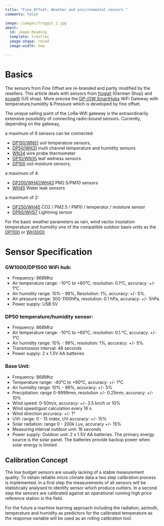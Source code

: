 ```yaml
---
title: "Fine Offset: Weather and environmental sensors "
comments: false

image: /images/froggit_1.jpg
about:
  id: image-heading
  template: trestles
  image-shape: round
  image-width: 5em

---
```


:::{#image-heading}
# Basics
The sensors from Fine Offset are re-branded and partly modified by the resellers. This article deals with sensors from [froggit](https://www.froggit.de/?cat=c40_Raumklima-und-Luftqualitaet---IP-Wettersysteme-dp-serie.html) (German Shop) and [ecowitt](https://shop.ecowitt.com/collections/wifi-sensor) (US shop). More precise the  [DP-/GW SmartHubs](https://www.foshk.com/Wifi_Weather_Station/GW1100.html) WiFi Gateway with temperature,humidity & Pressure which is developed by fine offset.
:::
The unique selling point of the LoRa-Wifi gateway is the extraordinarily extensive possibility of connecting radio-bound sensors. Currently, depending on the gateway, 

a maximum of 8 sensors can be connected: 

* [DP150/WN51](https://www.froggit.de/media/products/DP150_BDA_EN.pdf)  soil temperature sensors, 
* [DP50/WH31](https://www.froggit.de/media/products/DP50_BDA(DE).pdf) multi channel temperature and humidity sensors
* [WN34](https://osswww.ecowitt.net/uploads/20220803/WN34S%20WN34L%20Manual.pdf) wire probe thermometer
* [DP10/WN35](https://www.froggit.de/media/products/DP10_BDA_EN.pdf) leaf wetness sensors
* [DP100](https://www.froggit.de/media/products/DP100_BDA(DE).pdf) soil moisture sensors;

a maximum of 4:

* [DP200/WH41/WH43](https://www.froggit.de/media/products/DP200_BDA(DE)_1.pdf) PM2.5/PM10 sensors
* [WH45](https://osswww.ecowitt.net/uploads/20220803/WH55%20Manual.pdf) Water leak sensors

a maximum of 2:

* [DP250/WH45](https://www.froggit.de/product_info.php?info=p483_dp250-5-in-1-co2-pm2-5-pm10-temperatur-luftfeuchte-innenraum-luftqualitaets-funksensor.html) CO2 / PM2.5 / PM10 / temperatur / moisture sensor 
* [DP60/WH57](https://www.froggit.de/media/products/DP60-Manual_EN_.pdf) Lightning sensor

For the basic weather parameters as rain, wind vector insolation temperature and humidity one of the compatible outdoor basis units as the [DP1100](https://www.froggit.de/media/products/DP1100_BDA_DE_.pdf) or [WH3000](https://www.froggit.de/media/products/WH3000_BDA_Ausseneinheit_DE_.pdf)

# Sensor Specification

### GW1000/DP1500 WiFi hub:

-   Frequency: 868Mhz
-   Air temperature range: -10°C to +60°C, resolution: 0.1°C, accuracy: +/- 1°C
-   Air humidity range: 10% - 99%, Resolution: 1%, accuracy: +/- 5%.
-   Air pressure range: 300-1100hPa, resolution: 0.1 hPa, accuracy: +/- 5hPa
-   Power supply: USB 5V

### DP50 temperature/humidity sensor:

-   Frequency: 868Mhz
-   Air temperature range: -10°C to +60°C, resolution: 0.1.°C, accuracy: +/- 1°C
-   Air humidity range: 10% - 99%, resolution: 1%, accuracy: +/- 5%.
-   Transmission interval: 48 seconds
-   Power supply: 2 x 1.5V AA batteries

### Base Unit:

-   Frequency: 868Mhz
-   Temperature range: -40°C to +60°C, accuracy: +/- 1°C
-   Air humidity range: 10% - 99%, accuracy: +/- 5%
-   Precipitation: range 0-9999mm, resolution +/- 0.25mm, accuracy: +/- 10%
-   Wind speed: 0-50m/s, accuracy: +/- 3.5 km/h or 10%
-   Wind speed/gust calculation every 16 s
-   Wind direction accuracy: +/- 1°
-   UVI: range: 0 - 15 index, UV accuracy: +/- 15%
-   Solar radiation: range 0 - 200k Lux, accuracy +/- 15%
-   Measuring interval outdoor unit: 16 seconds
-   Power supply: Outdoor unit: 2 x 1.5V AA batteries. The primary energy source is the solar panel. The batteries provide backup power when solar energy is limited.

## Calibration Concept

The low budget sensors are usually lacking of a stable measurement quality. To obtain reliable micro climate data a two step calibration process is implemented. In a first step the measurements of all sensors will be statistically analysed to identify sensor which produce outliers. In a second step the sensors are calibrated against an operational running high price reference station in the field.

For the future a machine learning approach including the radiation, azimuth, temperature and humidity as predictors for the calibrated temperature as the response variable will be used as an rolling calibration tool.